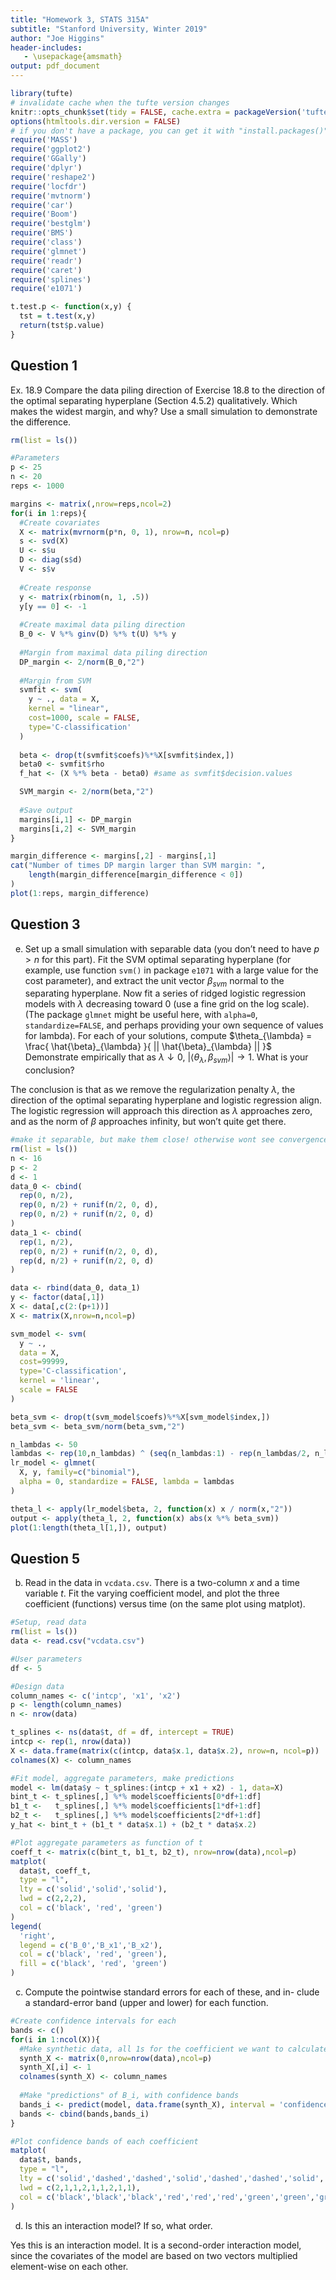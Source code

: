 ```yaml
---
title: "Homework 3, STATS 315A"
subtitle: "Stanford University, Winter 2019"
author: "Joe Higgins"
header-includes:
   - \usepackage{amsmath}
output: pdf_document
---
```


```r
library(tufte)
# invalidate cache when the tufte version changes
knitr::opts_chunk$set(tidy = FALSE, cache.extra = packageVersion('tufte'))
options(htmltools.dir.version = FALSE)
# if you don't have a package, you can get it with "install.packages()"
require('MASS')
require('ggplot2')
require('GGally')
require('dplyr')
require('reshape2')
require('locfdr')
require('mvtnorm')
require('car')
require('Boom')
require('bestglm')
require('BMS')
require('class')
require('glmnet')
require('readr')
require('caret')
require('splines')
require('e1071')

t.test.p <- function(x,y) {
  tst = t.test(x,y)
  return(tst$p.value)
}

```

## Question 1

Ex. 18.9 Compare the data piling direction of Exercise 18.8 to the direction of the optimal separating hyperplane (Section 4.5.2) qualitatively. Which makes the widest margin, and why? Use a small simulation to demonstrate the difference.

```r
rm(list = ls())

#Parameters
p <- 25
n <- 20
reps <- 1000

margins <- matrix(,nrow=reps,ncol=2)
for(i in 1:reps){
  #Create covariates
  X <- matrix(mvrnorm(p*n, 0, 1), nrow=n, ncol=p)
  s <- svd(X)
  U <- s$u
  D <- diag(s$d)
  V <- s$v
  
  #Create response
  y <- matrix(rbinom(n, 1, .5))
  y[y == 0] <- -1
  
  #Create maximal data piling direction
  B_0 <- V %*% ginv(D) %*% t(U) %*% y
  
  #Margin from maximal data piling direction
  DP_margin <- 2/norm(B_0,"2")
  
  #Margin from SVM
  svmfit <- svm(
    y ~ ., data = X, 
    kernel = "linear", 
    cost=1000, scale = FALSE, 
    type='C-classification'
  )
  
  beta <- drop(t(svmfit$coefs)%*%X[svmfit$index,])
  beta0 <- svmfit$rho
  f_hat <- (X %*% beta - beta0) #same as svmfit$decision.values

  SVM_margin <- 2/norm(beta,"2")
  
  #Save output
  margins[i,1] <- DP_margin
  margins[i,2] <- SVM_margin
}

margin_difference <- margins[,2] - margins[,1]
cat("Number of times DP margin larger than SVM margin: ",
    length(margin_difference[margin_difference < 0])
)
plot(1:reps, margin_difference)

```

\pagebreak

## Question 3

(e) Set up a small simulation with separable data (you don’t need to have $p > n$ for this part). Fit the SVM optimal separating hyperplane (for example, use function `svm()` in package `e1071` with a large value for the cost parameter), and extract the unit vector $\beta_{svm}$ normal to the separating hyperplane. Now fit a series of ridged logistic regression models with $\lambda$ decreasing toward 0 (use a fine grid on the log scale). (The package `glmnet` might be useful here, with `alpha=0`, `standardize=FALSE`, and perhaps providing your own sequence of values for lambda). For each of your solutions, compute $\theta_{\lambda} = \frac{ \hat{\beta}_{\lambda} }{ || \hat{\beta}_{\lambda}  || }$
Demonstrate empirically that as $\lambda \downarrow 0$, $|\langle \theta_{\lambda}, \beta_{svm} \rangle| \rightarrow 1$. What is your conclusion?

The conclusion is that as we remove the regularization penalty $\lambda$, the direction of the optimal separating hyperplane and logistic regression align. The logistic regression will approach this direction as $\lambda$ approaches zero, and as the norm of $\beta$ approaches infinity, but won't quite get there.

```r
#make it separable, but make them close! otherwise wont see convergence
rm(list = ls())
n <- 16
p <- 2
d <- 1
data_0 <- cbind(
  rep(0, n/2), 
  rep(0, n/2) + runif(n/2, 0, d), 
  rep(0, n/2) + runif(n/2, 0, d)
)
data_1 <- cbind(
  rep(1, n/2), 
  rep(0, n/2) + runif(n/2, 0, d), 
  rep(d, n/2) + runif(n/2, 0, d)
)

data <- rbind(data_0, data_1)
y <- factor(data[,1])
X <- data[,c(2:(p+1))]
X <- matrix(X,nrow=n,ncol=p)

svm_model <- svm(
  y ~ ., 
  data = X, 
  cost=99999,
  type='C-classification',
  kernel = 'linear', 
  scale = FALSE
)

beta_svm <- drop(t(svm_model$coefs)%*%X[svm_model$index,])
beta_svm <- beta_svm/norm(beta_svm,"2")

n_lambdas <- 50
lambdas <- rep(10,n_lambdas) ^ (seq(n_lambdas:1) - rep(n_lambdas/2, n_lambdas))
lr_model <- glmnet(
  X, y, family=c("binomial"), 
  alpha = 0, standardize = FALSE, lambda = lambdas
)

theta_l <- apply(lr_model$beta, 2, function(x) x / norm(x,"2"))
output <- apply(theta_l, 2, function(x) abs(x %*% beta_svm))
plot(1:length(theta_l[1,]), output)
```

\pagebreak

## Question 5

(b) Read in the data in `vcdata.csv`. There is a two-column $x$ and a time variable $t$. Fit the varying coefficient model, and plot the three coefficient (functions) versus time (on the same plot using matplot).

```r
#Setup, read data
rm(list = ls())
data <- read.csv("vcdata.csv")

#User parameters
df <- 5

#Design data
column_names <- c('intcp', 'x1', 'x2')
p <- length(column_names)
n <- nrow(data)

t_splines <- ns(data$t, df = df, intercept = TRUE)
intcp <- rep(1, nrow(data))
X <- data.frame(matrix(c(intcp, data$x.1, data$x.2), nrow=n, ncol=p))
colnames(X) <- column_names

#Fit model, aggregate parameters, make predictions
model <- lm(data$y ~ t_splines:(intcp + x1 + x2) - 1, data=X)
bint_t <- t_splines[,] %*% model$coefficients[0*df+1:df]
b1_t <-   t_splines[,] %*% model$coefficients[1*df+1:df]
b2_t <-   t_splines[,] %*% model$coefficients[2*df+1:df]
y_hat <- bint_t + (b1_t * data$x.1) + (b2_t * data$x.2)

#Plot aggregate parameters as function of t
coeff_t <- matrix(c(bint_t, b1_t, b2_t), nrow=nrow(data),ncol=p)
matplot(
  data$t, coeff_t,
  type = "l",
  lty = c('solid','solid','solid'),
  lwd = c(2,2,2),
  col = c('black', 'red', 'green')
)
legend(
  'right', 
  legend = c('B_0','B_x1','B_x2'), 
  col = c('black', 'red', 'green'),
  fill = c('black', 'red', 'green')
)
```

\pagebreak

(c) Compute the pointwise standard errors for each of these, and in- clude a standard-error band (upper and lower) for each function.

```r
#Create confidence intervals for each 
bands <- c()
for(i in 1:ncol(X)){
  #Make synthetic data, all 1s for the coefficient we want to calculate
  synth_X <- matrix(0,nrow=nrow(data),ncol=p)
  synth_X[,i] <- 1
  colnames(synth_X) <- column_names
  
  #Make "predictions" of B_i, with confidence bands
  bands_i <- predict(model, data.frame(synth_X), interval = 'confidence')
  bands <- cbind(bands,bands_i)
}

#Plot confidence bands of each coefficient
matplot(
  data$t, bands,
  type = "l",
  lty = c('solid','dashed','dashed','solid','dashed','dashed','solid','dashed','dashed'),
  lwd = c(2,1,1,2,1,1,2,1,1),
  col = c('black','black','black','red','red','red','green','green','green')
)
```

(d) Is this an interaction model? If so, what order.

Yes this is an interaction model. It is a second-order interaction model, since the covariates of the model are based on two vectors multiplied element-wise on each other.

